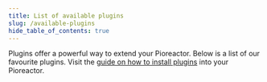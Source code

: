 ```yaml
---
title: List of available plugins
slug: /available-plugins
hide_table_of_contents: true
---
```



Plugins offer a powerful way to extend your Pioreactor. Below is a list of our favourite plugins. Visit the [guide on how to install plugins](/user-guide/using-community-plugins) into your Pioreactor.


<ListAvailablePlugins/>
